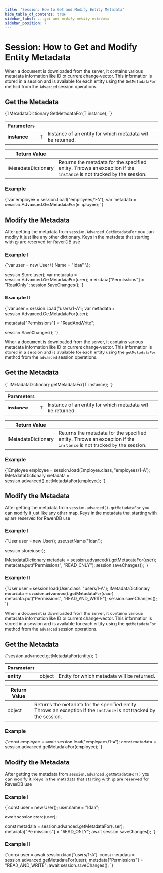 ---
title: "Session: How to Get and Modify Entity Metadata"
hide_table_of_contents: true
sidebar_label: ...get and modify entity metadata
sidebar_position: 7
---




# Session: How to Get and Modify Entity Metadata
<LanguageSwitcher supportedLanguages={supportedLanguages} />
<LanguageContent language="csharp">


When a document is downloaded from the server, it contains various metadata information like ID or current change-vector. This information is stored in a session and is available for each entity using the `GetMetadataFor` method from the `Advanced` session operations.
## Get the Metadata

<TabItem value="get_metadata_1" label="get_metadata_1">
<CodeBlock language="csharp">
{`IMetadataDictionary GetMetadataFor<T>(T instance);
`}
</CodeBlock>
</TabItem>

| Parameters | | |
| ------------- | ------------- | ----- |
| **instance** | T | Instance of an entity for which metadata will be returned. |

| Return Value | |
| ------------- | ----- |
| IMetadataDictionary | Returns the metadata for the specified entity. Throws an exception if the `instance` is not tracked by the session. |

### Example

<TabItem value="get_metadata_2" label="get_metadata_2">
<CodeBlock language="csharp">
{`var employee = session.Load<Employee>("employees/1-A");
var metadata = session.Advanced.GetMetadataFor(employee);
`}
</CodeBlock>
</TabItem>


## Modify the Metadata
After getting the metadata from `session.Advanced.GetMetadataFor` you can modify it just like any other dictionary.
<Admonition type="note" title="Note">
Keys in the metadata that starting with @ are reserved for RavenDB use
</Admonition>

### Example I
<TabItem value="modify_metadata_1" label="modify_metadata_1">
<CodeBlock language="csharp">
{`var user = new User
\{
    Name = "Idan"
\};

session.Store(user);
var metadata = session.Advanced.GetMetadataFor(user);
metadata["Permissions"] = "ReadOnly";
session.SaveChanges();
`}
</CodeBlock>
</TabItem>

### Example II
<TabItem value="modify_metadata_2" label="modify_metadata_2">
<CodeBlock language="csharp">
{`var user = session.Load<User>("users/1-A");
var metadata = session.Advanced.GetMetadataFor(user);

metadata["Permissions"] = "ReadAndWrite";

session.SaveChanges();
`}
</CodeBlock>
</TabItem>


</LanguageContent>
<LanguageContent language="java">


When a document is downloaded from the server, it contains various metadata information like ID or current change-vector. This information is stored in a session and is available for each entity using the `getMetadataFor` method from the `advanced` session operations.

## Get the Metadata

<TabItem value="get_metadata_1" label="get_metadata_1">
<CodeBlock language="java">
{`<T> IMetadataDictionary getMetadataFor(T instance);
`}
</CodeBlock>
</TabItem>

| Parameters | | |
| ------------- | ------------- | ----- |
| **instance** | T | Instance of an entity for which metadata will be returned. |

| Return Value | |
| ------------- | ----- |
| IMetadataDictionary | Returns the metadata for the specified entity. Throws an exception if the `instance` is not tracked by the session. |

### Example

<TabItem value="get_metadata_2" label="get_metadata_2">
<CodeBlock language="java">
{`Employee employee = session.load(Employee.class, "employees/1-A");
IMetadataDictionary metadata = session.advanced().getMetadataFor(employee);
`}
</CodeBlock>
</TabItem>


## Modify the Metadata
After getting the metadata from `session.advanced().getMetadataFor` you can modify it just like any other map.
<Admonition type="note" title="Note">
Keys in the metadata that starting with @ are reserved for RavenDB use
</Admonition>

### Example I
<TabItem value="modify_metadata_1" label="modify_metadata_1">
<CodeBlock language="java">
{`User user = new User();
user.setName("Idan");

session.store(user);

IMetadataDictionary metadata = session.advanced().getMetadataFor(user);
metadata.put("Permissions", "READ_ONLY");
session.saveChanges();
`}
</CodeBlock>
</TabItem>

### Example II
<TabItem value="modify_metadata_2" label="modify_metadata_2">
<CodeBlock language="java">
{`User user = session.load(User.class, "users/1-A");
IMetadataDictionary metadata = session.advanced().getMetadataFor(user);
metadata.put("Permissions", "READ_AND_WRITE");
session.saveChanges();
`}
</CodeBlock>
</TabItem>


</LanguageContent>
<LanguageContent language="nodejs">


When a document is downloaded from the server, it contains various metadata information like ID or current change-vector. This information is stored in a session and is available for each entity using the `getMetadataFor` method from the `advanced` session operations.

## Get the Metadata

<TabItem value="get_metadata_1" label="get_metadata_1">
<CodeBlock language="js">
{`session.advanced.getMetadataFor(entity);
`}
</CodeBlock>
</TabItem>

| Parameters | | |
| ------------- | ------------- | ----- |
| **entity** | object | Entity for which metadata will be returned. |

| Return Value | |
| ------------- | ----- |
| object | Returns the metadata for the specified entity. Throws an exception if the `instance` is not tracked by the session. |

### Example

<TabItem value="get_metadata_2" label="get_metadata_2">
<CodeBlock language="js">
{`const employee = await session.load("employees/1-A");
const metadata = session.advanced.getMetadataFor(employee);
`}
</CodeBlock>
</TabItem>


## Modify the Metadata
After getting the metadata from `session.advanced.getMetadataFor()` you can modify it.
<Admonition type="note" title="Note">
Keys in the metadata that starting with *@* are reserved for RavenDB use
</Admonition>

### Example I
<TabItem value="modify_metadata_1" label="modify_metadata_1">
<CodeBlock language="js">
{`const user = new User();
user.name = "Idan";

await session.store(user);

const metadata = session.advanced.getMetadataFor(user);
metadata["Permissions"] = "READ_ONLY";
await session.saveChanges();
`}
</CodeBlock>
</TabItem>

### Example II
<TabItem value="modify_metadata_2" label="modify_metadata_2">
<CodeBlock language="js">
{`const user = await session.load("users/1-A");
const metadata = session.advanced.getMetadataFor(user);
metadata["Permissions"] = "READ_AND_WRITE";
await session.saveChanges();
`}
</CodeBlock>
</TabItem>


</LanguageContent>

<!---
### Session
- [What is a Session and How Does it Work](../../../client-api/session/what-is-a-session-and-how-does-it-work)
- [How to Get Entity Change-Vector](../../../client-api/session/how-to/get-entity-change-vector)
- [How to Get Entity Last Modified](../../../client-api/session/how-to/get-entity-last-modified)

### Indexes
- [Converting to JSON and Accessing Metadata](../../../indexes/converting-to-json-and-accessing-metadata)


-->